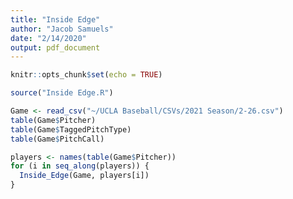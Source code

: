 ```yaml
---
title: "Inside Edge"
author: "Jacob Samuels"
date: "2/14/2020"
output: pdf_document
---
```


```r
knitr::opts_chunk$set(echo = TRUE)
```

\pagebreak

```r
source("Inside Edge.R")
```

```r
Game <- read_csv("~/UCLA Baseball/CSVs/2021 Season/2-26.csv")
table(Game$Pitcher)
table(Game$TaggedPitchType)
table(Game$PitchCall)
```

```r
players <- names(table(Game$Pitcher))
for (i in seq_along(players)) {
  Inside_Edge(Game, players[i])
}
```

